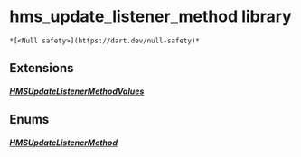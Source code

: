 # hms_update_listener_method library

    *[<Null safety>](https://dart.dev/null-safety)*

## Extensions

##### [HMSUpdateListenerMethodValues](../enum_hms_update_listener_method/HMSUpdateListenerMethodValues)

## Enums

##### [HMSUpdateListenerMethod](../enum_hms_update_listener_method/HMSUpdateListenerMethod-class)
